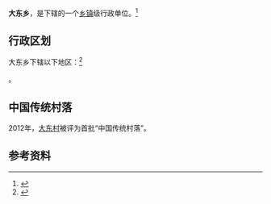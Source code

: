 {{中国乡级行政区|53/07/02/203/000}}

'''大东乡'''，是{{PRC admin/fullname|53/07/02/203/000|3}}下辖的一个[[乡镇|乡镇]]级行政单位。<ref>{{PRC admin/ref sgc|{{PRC admin/parent|53/07/02/203/000}}}}</ref>

== 行政区划 ==

大东乡下辖以下地区：<ref>{{PRC admin/ref sgc|53/07/02/203/000}}</ref>

{{PRC admin/children|53/07/02/203/000}}。

==中国传统村落==
2012年，[[大东村|大东村]]被评为首批“中国传统村落”。

== 参考资料 ==

{{reflist}}

{{行政区划小作品}}
{{PRC admin/navcat|53/07/02/203/000}}